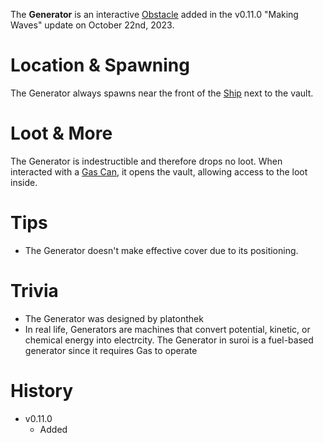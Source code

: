 The **Generator** is an interactive [Obstacle](/obstacles) added in the v0.11.0 "Making Waves" update on October 22nd, 2023.

# Location & Spawning
The Generator always spawns near the front of the [Ship](/buildings/ship) next to the vault.

# Loot & More
The Generator is indestructible and therefore drops no loot. When interacted with a [Gas Can](/weapons/melee/gas_can), it opens the vault, allowing access to the loot inside.

# Tips
- The Generator doesn't make effective cover due to its positioning.

# Trivia
- The Generator was designed by platonthek
- In real life, Generators are machines that convert potential, kinetic, or chemical energy into electrcity. The Generator in suroi is a fuel-based generator since it requires Gas to operate
# History
- v0.11.0
    - Added